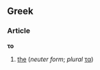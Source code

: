 <!-- Note: This is the page for the Greek word "το", spelled tau, omicron, not for any word "to", spelled "tee, oh" using in the Latin alphabet. -->

==Greek==
===Article===
'''το'''

# [[the]] (''neuter form''; ''plural''  [[τα]])

<!-- Note: This is the page for the Greek word "το", spelled tau, omicron, not for any word "to", spelled "tee, oh" using in the Latin alphabet. -->